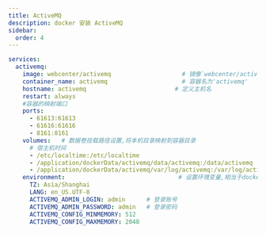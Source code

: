 ```yaml
---
title: ActiveMQ
description: docker 安装 ActiveMQ
sidebar:
  order: 4
---
```

```yaml
services:
  activemq:
    image: webcenter/activemq                    # 镜像`webcenter/activemq`
    container_name: activemq                     # 容器名为'activemq'
    hostname: activemq                         # 定义主机名
    restart: always
    #容器的映射端口
    ports:
      - 61613:61613
      - 61616:61616
      - 8161:8161
    volumes:   # 数据卷挂载路径设置,将本机目录映射到容器目录
      # 宿主机时间
      - /etc/localtime:/etc/localtime
      - /application/dockerData/activemq/data/activemq:/data/activemq
      - /application/dockerData/activemq/var/log/activemq:/var/log/activemq
    environment:                                # 设置环境变量,相当于docker run命令中的-e
      TZ: Asia/Shanghai
      LANG: en_US.UTF-8
      ACTIVEMQ_ADMIN_LOGIN: admin      # 登录账号
      ACTIVEMQ_ADMIN_PASSWORD: admin   # 登录密码
      ACTIVEMQ_CONFIG_MINMEMORY: 512
      ACTIVEMQ_CONFIG_MAXMEMORY: 2048

```

